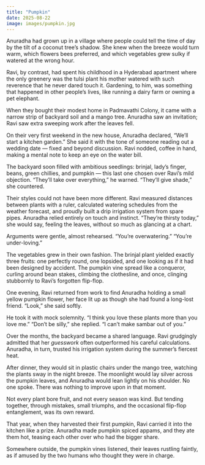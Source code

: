 ```yaml
---
title: "Pumpkin"
date: 2025-08-22
image: images/pumpkin.jpg
---
```



Anuradha had grown up in a village where people could tell the time of day by the tilt of a coconut tree’s shadow. She knew when the breeze would turn warm, which flowers bees preferred, and which vegetables grew sulky if watered at the wrong hour.

Ravi, by contrast, had spent his childhood in a Hyderabad apartment where the only greenery was the tulsi plant his mother watered with such reverence that he never dared touch it. Gardening, to him, was something that happened in other people’s lives, like running a dairy farm or owning a pet elephant.

When they bought their modest home in Padmavathi Colony, it came with a narrow strip of backyard soil and a mango tree. Anuradha saw an invitation; Ravi saw extra sweeping work after the leaves fell.

On their very first weekend in the new house, Anuradha declared, “We’ll start a kitchen garden.” She said it with the tone of someone reading out a wedding date — fixed and beyond discussion. Ravi nodded, coffee in hand, making a mental note to keep an eye on the water bill. 

The backyard soon filled with ambitious seedlings: brinjal, lady’s finger, beans, green chillies, and pumpkin — this last one chosen over Ravi’s mild objection. “They’ll take over everything,” he warned.
“They’ll give shade,” she countered.

Their styles could not have been more different. Ravi measured distances between plants with a ruler, calculated watering schedules from the weather forecast, and proudly built a drip irrigation system from spare pipes. Anuradha relied entirely on touch and instinct. “They’re thirsty today,” she would say, feeling the leaves, without so much as glancing at a chart.

Arguments were gentle, almost rehearsed.
“You’re overwatering.”
“You’re under-loving.”

The vegetables grew in their own fashion. The brinjal plant yielded exactly three fruits: one perfectly round, one lopsided, and one looking as if it had been designed by accident. The pumpkin vine spread like a conqueror, curling around bean stakes, climbing the clothesline, and once, clinging stubbornly to Ravi’s forgotten flip-flop.

One evening, Ravi returned from work to find Anuradha holding a small yellow pumpkin flower, her face lit up as though she had found a long-lost friend. “Look,” she said softly.

He took it with mock solemnity. “I think you love these plants more than you love me.”
“Don’t be silly,” she replied. “I can’t make sambar out of you.”

Over the months, the backyard became a shared language. Ravi grudgingly admitted that her *guesswork* often outperformed his careful calculations. Anuradha, in turn, trusted his irrigation system during the summer’s fiercest heat.

After dinner, they would sit in plastic chairs under the mango tree, watching the plants sway in the night breeze. The moonlight would lay silver across the pumpkin leaves, and Anuradha would lean lightly on his shoulder. No one spoke. There was nothing to improve upon in that moment.

Not every plant bore fruit, and not every season was kind. But tending together, through mistakes, small triumphs, and the occasional flip-flop entanglement, was its own reward.

That year, when they harvested their first pumpkin, Ravi carried it into the kitchen like a prize. Anuradha made pumpkin spiced appams, and they ate them hot, teasing each other over who had the bigger share.

Somewhere outside, the pumpkin vines listened, their leaves rustling faintly, as if amused by the two humans who thought they were in charge.
